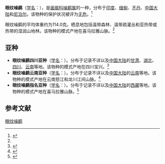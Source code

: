 {{Speciesbox
| name = 眼纹噪鹛
| image = 
| status = LC | status_system = IUCN3.1
| genus = Garrulax
| species = ocellatus
| authority = Vigors, 1831<ref name='id3325'>{{cite web| url =http://www.bioinfo.cn/db05/BjdwSpecies.php?action=view&id=3325| title =眼纹噪鹛| work =《中国动物物种编目数据库》| publisher =中国科学院微生物研究所| author =中国科学院动物研究所| accessdate =2009-04-04| deadurl =yes| archiveurl =https://web.archive.org/web/20160305092229/http://www.bioinfo.cn/db05/BjdwSpecies.php?action=view&id=3325| archivedate =2016-03-05}}</ref>
| range_map = 
}}

'''眼纹噪鹛'''（[[学名|学名]]：{{lang|la|''Garrulax ocellatus''}}），是[[画眉科|画眉科]][[噪鹛属|噪鹛属]]的一种，分布于[[印度|印度]]、[[缅甸|缅甸]]、[[不丹|不丹]]、[[中国大陆|中国大陆]]和[[尼泊尔|尼泊尔]]。该物种的保护状况被评为[[无危|无危]]。<ref>{{cite web|url=http://www.birdlife.org/datazone/speciesfactsheet.php?id=7805&m=0|title=Garrulax ocellatus|publisher=[[国际鸟盟|BirdLife.org]]|accessdate=2011-06-27|archive-date=2016-03-04|archive-url=https://web.archive.org/web/20160304135712/http://www.birdlife.org/datazone/speciesfactsheet.php?id=7805&m=0|dead-url=no}}</ref>

眼纹噪鹛的平均体重约为114.0克。栖息地包括温带森林、温带疏灌丛和亚热带或热带的湿润山地林。该物种的模式产地在喜马拉雅山脉。<ref name='id3325'/>

==亚种==
*'''眼纹噪鹛四川亚种'''（[[学名|学名]]：{{lang|la|''Garrulax ocellatus artemisiae''}}）。分布于记录不详以及[[中国大陆|中国大陆]]的[[甘肃|甘肃]]、[[湖北|湖北]]、[[四川|四川]]、[[云南|云南]]等地。该物种的模式产地在四川宝兴。<ref name='id3326'>{{cite web| url =http://www.bioinfo.cn/db05/BjdwSpecies.php?action=view&id=3326| title =眼纹噪鹛四川亚种| work =《中国动物物种编目数据库》| publisher =中国科学院微生物研究所| author =中国科学院动物研究所| accessdate =2009-04-04| deadurl =yes| archiveurl =https://web.archive.org/web/20160305025408/http://www.bioinfo.cn/db05/BjdwSpecies.php?action=view&id=3326| archivedate =2016-03-05}}</ref>
*'''眼纹噪鹛云南亚种'''（[[学名|学名]]：{{lang|la|''Garrulax ocellatus maculipectus''}}）。分布于记录不详以及[[中国大陆|中国大陆]]的[[云南|云南]]等地。该物种的模式产地在云南怒江和龙川江间山脉。<ref name='id3327'>{{cite web| url =http://www.bioinfo.cn/db05/BjdwSpecies.php?action=view&id=3327| title =眼纹噪鹛云南亚种| work =《中国动物物种编目数据库》| publisher =中国科学院微生物研究所| author =中国科学院动物研究所| accessdate =2009-04-04| deadurl =yes| archiveurl =https://web.archive.org/web/20160305053455/http://www.bioinfo.cn/db05/BjdwSpecies.php?action=view&id=3327| archivedate =2016-03-05}}</ref>
*'''眼纹噪鹛指名亚种'''（[[学名|学名]]：{{lang|la|''Garrulax ocellatus ocellatus''}}）。分布于记录不详以及[[中国大陆|中国大陆]]的[[西藏|西藏]]等地。该物种的模式产地在喜马拉雅山脉。<ref name='id3328'>{{cite web| url =http://www.bioinfo.cn/db05/BjdwSpecies.php?action=view&id=3328| title =眼纹噪鹛指名亚种| work =《中国动物物种编目数据库》| publisher =中国科学院微生物研究所| author =中国科学院动物研究所| accessdate =2009-04-04| deadurl =yes| archiveurl =https://web.archive.org/web/20160305052509/http://www.bioinfo.cn/db05/BjdwSpecies.php?action=view&id=3328| archivedate =2016-03-05}}</ref>

== 参考文献 ==
{{reflist}}
{{Taxonbar|from=Q1048782}}

[[Category:噪鹛属|眼纹噪鹛]]